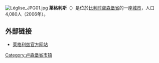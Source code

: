 {{Unreferenced|time=2018-08-13T05:41:31+00:00}}
[[File:Léglise_JPG01.jpg|thumb]]
'''莱格利斯'''（{{lang-fr|Léglise}}）是位於[[比利时|比利时]][[盧森堡省|盧森堡省]]的一座[[城市|城市]]，人口4,080人（2006年）。

== 外部链接 ==
*[http://www.leglise.be/ 莱格利兹官方网站]

{{卢森堡省市区}}
{{Belgium-geo-stub}}

{{DEFAULTSORT:Léglise}}

[[Category:卢森堡省市镇|Category:卢森堡省市镇]]